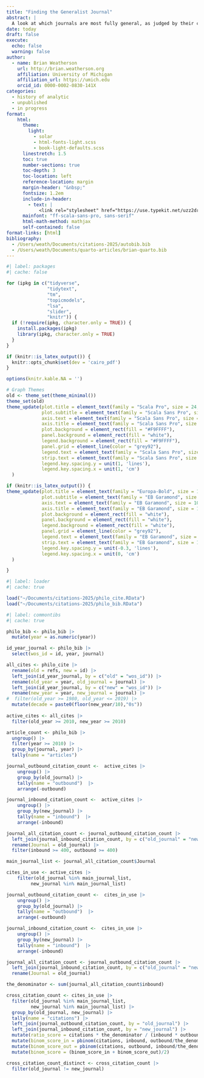 ```yaml
---
title: "Finding the Generalist Journal"
abstract: |
  A look at which journals are most fully general, as judged by their citation stats
date: today
draft: false
execute:
  echo: false
  warning: false
author:
  - name: Brian Weatherson 
    url: http://brian.weatherson.org
    affiliation: University of Michigan
    affiliation_url: https://umich.edu
    orcid_id: 0000-0002-0830-141X
categories:
  - history of analytic
  - unpublished
  - in progress
format: 
    html:
      theme: 
        light: 
          - solar
          - html-fonts-light.scss
          - book-light-defaults.scss
      linestretch: 1.5
      toc: true
      number-sections: true
      toc-depth: 3
      toc-location: left
      reference-location: margin
      margin-header: "&nbsp;"
      fontsize: 1.2em
      include-in-header:
        - text: |
            <link rel="stylesheet" href="https://use.typekit.net/uzz2drx.css">
      mainfont: "ff-scala-sans-pro, sans-serif"
      html-math-method: mathjax
      self-contained: false
format-links: [html]
bibliography: 
  - /Users/weath/Documents/citations-2025/autobib.bib
  - /Users/weath/Documents/quarto-articles/brian-quarto.bib
---
```


```r
#| label: packages
#| cache: false

for (ipkg in c("tidyverse", 
               "tidytext", 
               "tm", 
               "topicmodels", 
               "lsa",
               "slider",
               "knitr")) {
  if (!require(ipkg, character.only = TRUE)) {
    install.packages(ipkg)
    library(ipkg, character.only = TRUE)
  }
}

if (knitr::is_latex_output()) {
  knitr::opts_chunk$set(dev = 'cairo_pdf')
}

options(knitr.kable.NA = '')

# Graph Themes
old <- theme_set(theme_minimal())
theme_set(old)
theme_update(plot.title = element_text(family = "Scala Pro", size = 24, face = "bold"),
             plot.subtitle = element_text(family = "Scala Sans Pro", size = 20),
             axis.text = element_text(family = "Scala Sans Pro", size = 18),
             axis.title = element_text(family = "Scala Sans Pro", size = 18),
             plot.background = element_rect(fill = "#F9FFFF"),
             panel.background = element_rect(fill = "white"),
             legend.background = element_rect(fill = "#F9FFFF"),
             panel.grid = element_line(color = "grey92"),
             legend.text = element_text(family = "Scala Sans Pro", size = 20),
             strip.text = element_text(family = "Scala Sans Pro", size = 20),
             legend.key.spacing.y = unit(1, 'lines'),
             legend.key.spacing.x = unit(1, 'cm')
  )

if (knitr::is_latex_output()) {
theme_update(plot.title = element_text(family = "Europa-Bold", size = 14),
             plot.subtitle = element_text(family = "EB Garamond", size = 11),
             axis.text = element_text(family = "EB Garamond", size = 10),
             axis.title = element_text(family = "EB Garamond", size = 10),
             plot.background = element_rect(fill = "white"),
             panel.background = element_rect(fill = "white"),
             legend.background = element_rect(fill = "white"),
             panel.grid = element_line(color = "grey92"),
             legend.text = element_text(family = "EB Garamond", size = 11),
             strip.text = element_text(family = "EB Garamond", size = 12),
             legend.key.spacing.y = unit(-0.3, 'lines'),
             legend.key.spacing.x = unit(0, 'cm')
  )

}
```

```r
#| label: loader
#| cache: true

load("~/Documents/citations-2025/philo_cite.RData")
load("~/Documents/citations-2025/philo_bib.RData")
```

```r
#| label: commontibs
#| cache: true

philo_bib <- philo_bib |>
  mutate(year = as.numeric(year))

id_year_journal <- philo_bib |>
  select(wos_id = id, year, journal)

all_cites <- philo_cite |>
  rename(old = refs, new = id) |>
  left_join(id_year_journal, by = c("old" = "wos_id")) |>
  rename(old_year = year, old_journal = journal) |>
  left_join(id_year_journal, by = c("new" = "wos_id")) |>
  rename(new_year = year, new_journal = journal) |>
#  filter(old_year >= 1980, old_year <= 2019) |>
  mutate(decade = paste0(floor(new_year/10),"0s"))
  
active_cites <- all_cites |>
  filter(old_year >= 2010, new_year >= 2010)

article_count <- philo_bib |>
  ungroup() |>
  filter(year >= 2010) |>
  group_by(journal, year) |>
  tally(name = "articles")

journal_outbound_citation_count <-  active_cites |>
    ungroup() |>
    group_by(old_journal) |>
    tally(name = "outbound")  |>
    arrange(-outbound)

journal_inbound_citation_count <-  active_cites |>
    ungroup() |>
    group_by(new_journal) |>
    tally(name = "inbound")  |>
    arrange(-inbound)

journal_all_citation_count <- journal_outbound_citation_count |>
  left_join(journal_inbound_citation_count, by = c("old_journal" = "new_journal")) |>
  rename(Journal = old_journal) |>
  filter(inbound >= 400, outbound >= 400)

main_journal_list <- journal_all_citation_count$Journal

cites_in_use <- active_cites |>
    filter(old_journal %in% main_journal_list,
         new_journal %in% main_journal_list)

journal_outbound_citation_count <-  cites_in_use |>
    ungroup() |>
    group_by(old_journal) |>
    tally(name = "outbound")  |>
    arrange(-outbound)

journal_inbound_citation_count <-  cites_in_use |>
    ungroup() |>
    group_by(new_journal) |>
    tally(name = "inbound")  |>
    arrange(-inbound)

journal_all_citation_count <- journal_outbound_citation_count |>
  left_join(journal_inbound_citation_count, by = c("old_journal" = "new_journal")) |>
  rename(Journal = old_journal)

the_denominator <- sum(journal_all_citation_count$inbound)

cross_citation_count <- cites_in_use |>
  filter(old_journal %in% main_journal_list,
         new_journal %in% main_journal_list) |>
  group_by(old_journal, new_journal) |>
  tally(name = "citations") |>
  left_join(journal_outbound_citation_count, by = "old_journal") |>
  left_join(journal_inbound_citation_count, by = "new_journal") |>
  mutate(ratio_score = citations * the_denominator / (inbound * outbound)) |>
  mutate(binom_score_in = pbinom(citations, inbound, outbound/the_denominator, lower.tail = FALSE)) |>
  mutate(binom_score_out = pbinom(citations, outbound, inbound/the_denominator, lower.tail = FALSE)) |>
  mutate(binom_score = (binom_score_in + binom_score_out)/2)

cross_citation_count_distinct <- cross_citation_count |>
  filter(old_journal != new_journal)


```